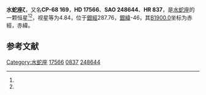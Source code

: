 {{Starbox begin
| name = 水蛇座ζ
}}
{{Starbox observe
| epoch = [[J2000.0|J2000.0]]
| constell = [[水蛇座|水蛇座]]<ref name=SIMBAD>{{cite web
 | url=http://simbad.u-strasbg.fr/simbad/sim-id?Ident=HR+837
 | title =Pulsating variable Star
 | publisher=Centre de Données astronomiques de Strasbourg
 | work=SIMBAD
 | accessdate=2012-07-13}}</ref><ref name=DATA>{{cite web
 | url=http://vizier.u-strasbg.fr/viz-bin/VizieR-5?-out.add=.&-source=5050&-corr=PK=HR&-out.max=9999&HR=837
 | title=VizieR Detailed Page
 | accessdate=2012-07-13
 | archive-date=2016-03-05
 | archive-url=https://web.archive.org/web/20160305032737/http://vizier.u-strasbg.fr/viz-bin/VizieR-5?-out.add=.&-source=5050&-corr=PK=HR&-out.max=9999&HR=837
 | dead-url=no
 }}</ref>
| 星官 = 
| ra = {{RA|2|45|32.6}}<ref name=SIMBAD /><ref name=DATA />
| dec = {{DEC|-67|37|0}}<ref name=SIMBAD /><ref name=DATA />
| appmag_v = 4.84<ref name=SIMBAD /><ref name=DATA />
}}
{{Starbox character
| class = A2IV-V<ref name=SIMBAD /><ref name=DATA />
| b-v = 0.06<ref name=SIMBAD /><ref name=DATA />
| u-b = 0.09<ref name=SIMBAD /><ref name=DATA />
| r-i = 0.07<ref name=SIMBAD /><ref name=DATA />
| variable = 
}}
{{Starbox astrometry
| radial_v = 0.09
| prop_mo_ra = 4
| parallax = 0.009
| p_error = 
}}
{{Starbox catalog
| names =CP-68 169，[[SAO星表|SAO]] 248644，[[HD星表|HD]] 17566，[[HR星表|HR]] 837}}
{{Starbox reference |Simbad=HR+837}}
{{Starbox end}}

'''水蛇座ζ'''，又名'''CP-68 169'''，'''HD 17566'''、'''SAO 248644'''、'''HR 837'''，是[[水蛇座|水蛇座]]的一颗恒星<ref name=SIMBAD /><ref name=DATA />，视星等为4.84，位于[[銀道座標系|銀經]]287.76，[[銀道座標系|銀緯]]-46，其[[B1900.0|B1900.0]]坐标为赤經{{RA|2|44|0}}，赤緯{{DEC|-68|-46|13}}。

== 参考文献 ==
{{reflist}}

{{star-stub}}

{{水蛇座恒星}}
[[Category:水蛇座|Category:水蛇座]]
[[Category:HD和HDE天體|17566]]
[[Category:HR天體|0837]]
[[Category:SAO天體|248644]]